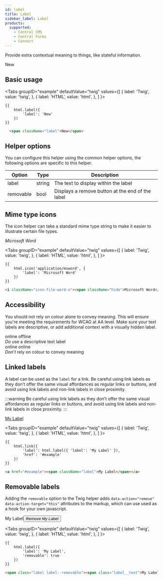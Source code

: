 ```yaml
---
id: label
title: Label
sidebar_label: Label
products:
  supported:
    - Central CMS
    - Central Forms
    - Connect
---
```


Provide extra contextual meaning to things, like stateful information.

<div className="d-example">
  <span className="label">New</span>
</div>


## Basic usage

<Tabs
  groupID="example"
  defaultValue="twig"
  values={[
    { label: 'Twig', value: 'twig', },
    { label: 'HTML', value: 'html', },
  ]
}>
<TabItem value="twig">

```twig
{{
    html.label({
        'label': 'New'
    })
}}
```

</TabItem>
<TabItem value="html">

```html
  <span className="label">New</span>
```

</TabItem>
</Tabs>

## Helper options

You can configure this helper using the common helper options, the following options are specific to this helper.

| Option | Type | Description |
| ------ | ---- | ----------- |
| label | string | The text to display within the label |
| removable | bool | Displays a remove button at the end of the label |

## Mime type icons

The icon helper can take a standard mime type string to make it easier to illustrate certain file types.

<div className="d-example">
  <i className="icon-file-word-o"><span className="hide">Microsoft Word</span></i>
</div>

<Tabs
  groupID="example"
  defaultValue="twig"
  values={[
    { label: 'Twig', value: 'twig', },
    { label: 'HTML', value: 'html', },
  ]
}>
<TabItem value="twig">

```twig
{{
    html.icon('application/msword', {
        'label': 'Microsoft Word'
    })
}}
```

</TabItem>
<TabItem value="html">

```html
<i className="icon-file-word-o"><span className="hide">Microsoft Word</span></i>
```

</TabItem>
</Tabs>

## Accessibility

You should not rely on colour alone to convey meaning. This will ensure you're meeting the requirements for WCAG at AA level. Make sure your text labels are descriptive, or add additional context with a visually hidden label.

<div className="d-guidelines">
  <div className="d-guidelines__block d-guidelines__block--do">
    <div className="d-guidelines-preview">
      <span className="label label--success">online</span> <span className="label label--danger">offline</span>
    </div>
    <div className="d-guidelines-label"><em className="d-guidelines-label__title">Do</em> use a descriptive text label</div>
  </div>
  
  <div className="d-guidelines__block d-guidelines__block--not">
    <div className="d-guidelines-preview">
      <span className="label label--success">online</span> <span className="label label--danger">online</span>
    </div>
    <div className="d-guidelines-label"><em className="d-guidelines-label__title">Don’t</em> rely on colour to convey meaning</div>
  </div>
</div>

## Linked labels

A label can be used as the `label` for a link. Be careful using link labels as they don’t offer the same visual affordances as regular links or buttons, and avoid using link labels and non-link labels in close proximity.

:::warning
Be careful using link labels as they don’t offer the same visual affordances as regular links or buttons, and avoid using link labels and non-link labels in close proximity.
:::


<div className="d-example">
  <a href="#example"><span className="label">My Label</span></a>
</div>

<Tabs
  groupID="example"
  defaultValue="twig"
  values={[
    { label: 'Twig', value: 'twig', },
    { label: 'HTML', value: 'html', },
  ]
}>
<TabItem value="twig">

```twig
{{
    html.link({
        'label': html.label({ 'label': 'My Label' }),
        'href': '#example'
    })
}}
```

</TabItem>
<TabItem value="html">

```html
<a href="#example"><span className="label">My Label</span></a>
```

</TabItem>
</Tabs>

## Removable labels

Adding the `removable` option to the Twig helper adds `data-action="remove" data-action-target="this"` attributes to the markup, which can use used as a hook for your own javascript.

<div className="d-example">
  <span className="label label--removable"><span className="label__text">My Label</span><button type="button" data-action="remove" data-action-target="this" className="btn remove-button"><i className="icon-remove-sign"><span className="hide">Remove My Label</span></i></button></span>
</div>

<Tabs
  groupID="example"
  defaultValue="twig"
  values={[
    { label: 'Twig', value: 'twig', },
    { label: 'HTML', value: 'html', },
  ]
}>
<TabItem value="twig">

```twig
{{
    html.label({
        'label': 'My Label',
        'removable': true
    })
}}
```

</TabItem>
<TabItem value="html">

```html
<span class="label label--removable"><span class="label__text">My Label</span><button type="button" data-action="remove" data-action-target="this" class="btn remove-button"><i class="icon-remove-sign"><span class="hide">Remove My Label</span></i></button></span>
```

</TabItem>
</Tabs>